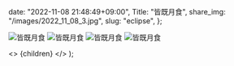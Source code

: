 
  date: "2022-11-08 21:48:49+09:00",
  Title: "皆既月食",
  share_img: "/images/2022_11_08_3.jpg",
  slug: "eclipse",
};

![皆既月食](/images/2022_11_08_1.jpg)
![皆既月食](/images/2022_11_08_2.jpg)
![皆既月食](/images/2022_11_08_3.jpg)
![皆既月食](/images/2022_11_08_4.jpg)

  <>
    <Head>
      <title>{meta.Title} | 異郷好実</title>
    </Head>
    <PostLayout meta={meta}>{children}</PostLayout>
  </>
);

